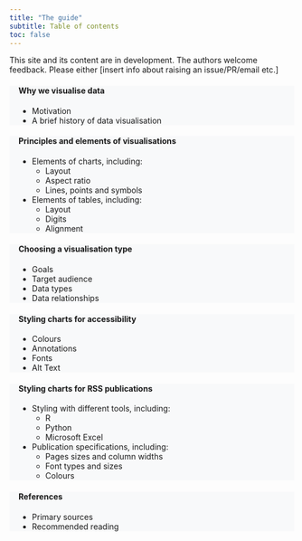 ```yaml
---
title: "The guide"
subtitle: Table of contents
toc: false
---
```


::: {.callout-warning appearance="simple"}
This site and its content are in development. The authors welcome feedback. Please either \[insert info about raising an issue/PR/email etc.\]
:::

::: grid
::: {.g-col-12 .g-col-md-4 style="background-color:#f8f9fa; padding-left:1rem; padding-right:1rem;"}
#### [Why we visualise data](/docs/why-visualise.qmd){style="text-decoration:none;"}

-   Motivation
-   A brief history of data visualisation
:::

::: {.g-col-12 .g-col-md-4 style="background-color:#f8f9fa; padding-left:1rem; padding-right:1rem;"}
#### [Principles and elements of visualisations](/docs/principles.qmd){style="text-decoration:none;"}

-   Elements of charts, including:
    -   Layout
    -   Aspect ratio
    -   Lines, points and symbols
-   Elements of tables, including:
    -   Layout
    -   Digits
    -   Alignment
:::

::: {.g-col-12 .g-col-md-4 style="background-color:#f8f9fa; padding-left:1rem; padding-right:1rem;"}
#### [Choosing a visualisation type](/docs/choosing.qmd){style="text-decoration:none;"}

-   Goals
-   Target audience
-   Data types
-   Data relationships
:::

::: {.g-col-12 .g-col-md-4 style="background-color:#f8f9fa; padding-left:1rem; padding-right:1rem;"}
#### [Styling charts for accessibility](/docs/styling.qmd){style="text-decoration:none;"}

-   Colours
-   Annotations
-   Fonts
-   Alt Text
:::

::: {.g-col-12 .g-col-md-4 style="background-color:#f8f9fa; padding-left:1rem; padding-right:1rem;"}
#### [Styling charts for RSS publications](/docs/tools.qmd){style="text-decoration:none;"}

-   Styling with different tools, including:
    -   R
    -   Python
    -   Microsoft Excel
-   Publication specifications, including:
    -   Pages sizes and column widths
    -   Font types and sizes
    -   Colours
:::

::: {.g-col-12 .g-col-md-4 style="background-color:#f8f9fa; padding-left:1rem; padding-right:1rem;"}
#### [References](/docs/references.qmd){style="text-decoration:none;"}

-   Primary sources
-   Recommended reading
:::
:::
